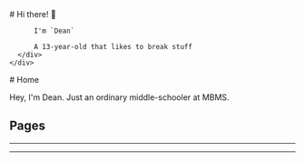 
<BaseLayout title="Home">
  <BaseCard title="Home">
    <div class="flex">
      <div class="p-6">
          # Hi there! 👋

          I'm `Dean`

          A 13-year-old that likes to break stuff
      </div>
    </div>

  </BaseCard>

  <BaseCard title="Home" image="/index.webp">
# Home

Hey, I'm Dean. Just an ordinary middle-schooler at MBMS.

## Pages

<HomeCard
  title="Blog"
  desc="Cool Stuff I Do"
  url="/blog"
/>

---

<HomeCard
  title="My Projects"
  desc="Bigger Stuff I Do"
  url="/project"
/>

---

<HomeCard
  title="About Me"
  desc="Myself and Blog"
  url="/about"
/>

  </BaseCard>
</BaseLayout>
